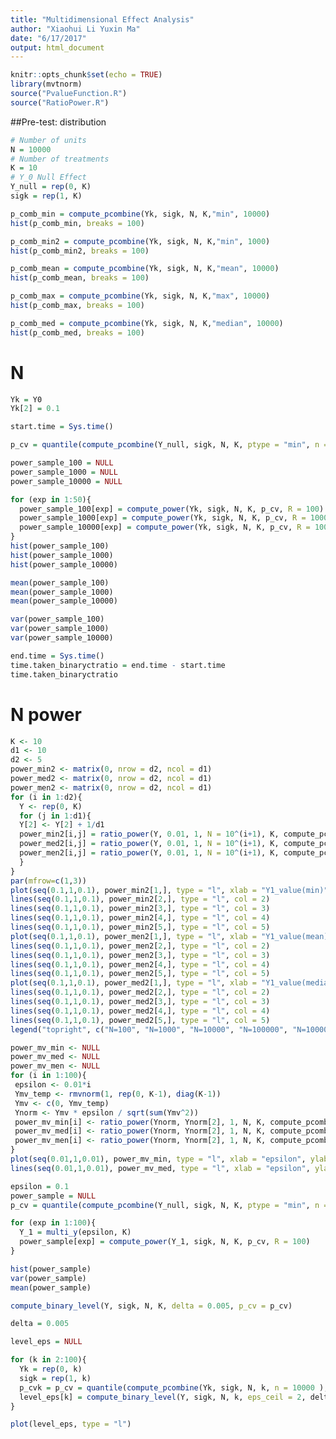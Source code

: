 ```yaml
---
title: "Multidimensional Effect Analysis"
author: "Xiaohui Li Yuxin Ma"
date: "6/17/2017"
output: html_document
---
```


```r
knitr::opts_chunk$set(echo = TRUE)
library(mvtnorm)
source("PvalueFunction.R")
source("RatioPower.R")
```

##Pre-test: distribution 
```r
# Number of units 
N = 10000
# Number of treatments
K = 10
# Y_0 Null Effect
Y_null = rep(0, K)
sigk = rep(1, K)

```



```r
p_comb_min = compute_pcombine(Yk, sigk, N, K,"min", 10000)
hist(p_comb_min, breaks = 100)

p_comb_min2 = compute_pcombine(Yk, sigk, N, K,"min", 1000)
hist(p_comb_min2, breaks = 100)
```
```r
p_comb_mean = compute_pcombine(Yk, sigk, N, K,"mean", 10000)
hist(p_comb_mean, breaks = 100)
```

```r
p_comb_max = compute_pcombine(Yk, sigk, N, K,"max", 10000)
hist(p_comb_max, breaks = 100)
```

```r
p_comb_med = compute_pcombine(Yk, sigk, N, K,"median", 10000)
hist(p_comb_med, breaks = 100)
```


# N
```r
Yk = Y0 
Yk[2] = 0.1 

start.time = Sys.time()

p_cv = quantile(compute_pcombine(Y_null, sigk, N, K, ptype = "min", n = 10000 ), 0.05)

power_sample_100 = NULL
power_sample_1000 = NULL
power_sample_10000 = NULL

for (exp in 1:50){
  power_sample_100[exp] = compute_power(Yk, sigk, N, K, p_cv, R = 100)
  power_sample_1000[exp] = compute_power(Yk, sigk, N, K, p_cv, R = 1000)
  power_sample_10000[exp] = compute_power(Yk, sigk, N, K, p_cv, R = 10000)
}
hist(power_sample_100)
hist(power_sample_1000)
hist(power_sample_10000)

mean(power_sample_100)
mean(power_sample_1000)
mean(power_sample_10000)

var(power_sample_100)
var(power_sample_1000)
var(power_sample_10000)

end.time = Sys.time()
time.taken_binaryctratio = end.time - start.time
time.taken_binaryctratio

```


# N power
```r
K <- 10
d1 <- 10
d2 <- 5
power_min2 <- matrix(0, nrow = d2, ncol = d1)
power_med2 <- matrix(0, nrow = d2, ncol = d1)
power_men2 <- matrix(0, nrow = d2, ncol = d1)
for (i in 1:d2){
  Y <- rep(0, K)
  for (j in 1:d1){
  Y[2] <- Y[2] + 1/d1
  power_min2[i,j] = ratio_power(Y, 0.01, 1, N = 10^(i+1), K, compute_pcombine, compute_power, n = 1000, knum = 10)
  power_med2[i,j] = ratio_power(Y, 0.01, 1, N = 10^(i+1), K, compute_pcombine, compute_power, n = 1000, knum = 10, ptype = "median")
  power_men2[i,j] = ratio_power(Y, 0.01, 1, N = 10^(i+1), K, compute_pcombine, compute_power, n = 1000, knum = 10, ptype = "mean")
  }
}
par(mfrow=c(1,3))
plot(seq(0.1,1,0.1), power_min2[1,], type = "l", xlab = "Y1_value(min)", ylab = "power", col = 1, ylim = c(0,1))
lines(seq(0.1,1,0.1), power_min2[2,], type = "l", col = 2)
lines(seq(0.1,1,0.1), power_min2[3,], type = "l", col = 3)
lines(seq(0.1,1,0.1), power_min2[4,], type = "l", col = 4)
lines(seq(0.1,1,0.1), power_min2[5,], type = "l", col = 5)
plot(seq(0.1,1,0.1), power_men2[1,], type = "l", xlab = "Y1_value(mean)", ylab = "power", col = 1, ylim = c(0,1))
lines(seq(0.1,1,0.1), power_men2[2,], type = "l", col = 2)
lines(seq(0.1,1,0.1), power_men2[3,], type = "l", col = 3)
lines(seq(0.1,1,0.1), power_men2[4,], type = "l", col = 4)
lines(seq(0.1,1,0.1), power_men2[5,], type = "l", col = 5)
plot(seq(0.1,1,0.1), power_med2[1,], type = "l", xlab = "Y1_value(median)", ylab = "power", col = 1, ylim = c(0,1))
lines(seq(0.1,1,0.1), power_med2[2,], type = "l", col = 2)
lines(seq(0.1,1,0.1), power_med2[3,], type = "l", col = 3)
lines(seq(0.1,1,0.1), power_med2[4,], type = "l", col = 4)
lines(seq(0.1,1,0.1), power_med2[5,], type = "l", col = 5)
legend("topright", c("N=100", "N=1000", "N=10000", "N=100000", "N=1000000"), col = c(1,2,3,4,5), lty=1)
```


```r
power_mv_min <- NULL
power_mv_med <- NULL
power_mv_men <- NULL
for (i in 1:100){
 epsilon <- 0.01*i
 Ymv_temp <- rmvnorm(1, rep(0, K-1), diag(K-1))
 Ymv <- c(0, Ymv_temp)
 Ynorm <- Ymv * epsilon / sqrt(sum(Ymv^2))
 power_mv_min[i] <- ratio_power(Ynorm, Ynorm[2], 1, N, K, compute_pcombine, compute_power, knum = 10)
 power_mv_med[i] <- ratio_power(Ynorm, Ynorm[2], 1, N, K, compute_pcombine, compute_power, knum = 10, ptype = "median") 
 power_mv_men[i] <- ratio_power(Ynorm, Ynorm[2], 1, N, K, compute_pcombine, compute_power, knum = 10, ptype = "mean") 
}
plot(seq(0.01,1,0.01), power_mv_min, type = "l", xlab = "epsilon", ylab = "power", col = 1, ylim = c(0,1))
lines(seq(0.01,1,0.01), power_mv_med, type = "l", xlab = "epsilon", ylab = "power", col = 2, ylim = c(0,1))

```


```r
epsilon = 0.1
power_sample = NULL
p_cv = quantile(compute_pcombine(Y_null, sigk, N, K, ptype = "min", n = 10000 ), 0.05)

for (exp in 1:100){
  Y_1 = multi_y(epsilon, K)
  power_sample[exp] = compute_power(Y_1, sigk, N, K, p_cv, R = 100)
}

hist(power_sample)
var(power_sample)
mean(power_sample)
```

```r
compute_binary_level(Y, sigk, N, K, delta = 0.005, p_cv = p_cv)
```


```r
delta = 0.005

level_eps = NULL

for (k in 2:100){
  Yk = rep(0, k)
  sigk = rep(1, k)
  p_cvk = p_cv = quantile(compute_pcombine(Yk, sigk, N, k, n = 10000 ), 0.05)
  level_eps[k] = compute_binary_level(Y, sigk, N, k, eps_ceil = 2, delta, p_cv = p_cvk)
} 

plot(level_eps, type = "l")
```





